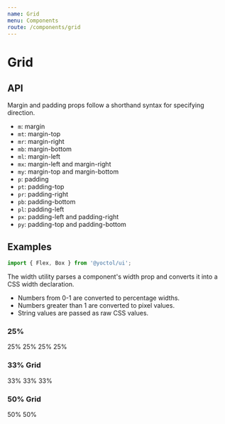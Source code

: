 ```yaml
---
name: Grid
menu: Components
route: /components/grid
---
```



# Grid

## API

Margin and padding props follow a shorthand syntax for specifying direction.

- `m`: margin
- `mt`: margin-top
- `mr`: margin-right
- `mb`: margin-bottom
- `ml`: margin-left
- `mx`: margin-left and margin-right
- `my`: margin-top and margin-bottom
- `p`: padding
- `pt`: padding-top
- `pr`: padding-right
- `pb`: padding-bottom
- `pl`: padding-left
- `px`: padding-left and padding-right
- `py`: padding-top and padding-bottom

## Examples

```js
import { Flex, Box } from '@yoctol/ui';
```

The width utility parses a component's width prop and converts it into a CSS width declaration.

- Numbers from 0-1 are converted to percentage widths.
- Numbers greater than 1 are converted to pixel values.
- String values are passed as raw CSS values.

### 25%

<Playground>
  <Flex>
    <Box
      bg="primary"
      color="light"
      width={1 / 4}
      mx={2}
      py={4}
      style={{ textAlign: 'center ' }}
    >
      25%
    </Box>
    <Box
      bg="primary"
      color="light"
      width={1 / 4}
      mx={2}
      py={4}
      style={{ textAlign: 'center ' }}
    >
      25%
    </Box>
    <Box
      bg="primary"
      color="light"
      width={1 / 4}
      mx={2}
      py={4}
      style={{ textAlign: 'center ' }}
    >
      25%
    </Box>
    <Box
      bg="primary"
      color="light"
      width={1 / 4}
      mx={2}
      py={4}
      style={{ textAlign: 'center ' }}
    >
      25%
    </Box>
  </Flex>
</Playground>

### 33% Grid

<Playground>
  <Flex>
    <Box
      bg="primary"
      color="light"
      width={1 / 3}
      mx={2}
      py={4}
      style={{ textAlign: 'center ' }}
    >
      33%
    </Box>
    <Box
      bg="primary"
      color="light"
      width={1 / 3}
      mx={2}
      py={4}
      style={{ textAlign: 'center ' }}
    >
      33%
    </Box>
    <Box
      bg="primary"
      color="light"
      width={1 / 3}
      mx={2}
      py={4}
      style={{ textAlign: 'center ' }}
    >
      33%
    </Box>
  </Flex>
</Playground>

### 50% Grid

<Playground>
  <Flex>
    <Box
      bg="primary"
      color="light"
      width={1 / 2}
      mx={2}
      py={4}
      style={{ textAlign: 'center ' }}
    >
      50%
    </Box>
    <Box
      bg="primary"
      color="light"
      width={1 / 2}
      mx={2}
      py={4}
      style={{ textAlign: 'center ' }}
    >
      50%
    </Box>
  </Flex>
</Playground>
